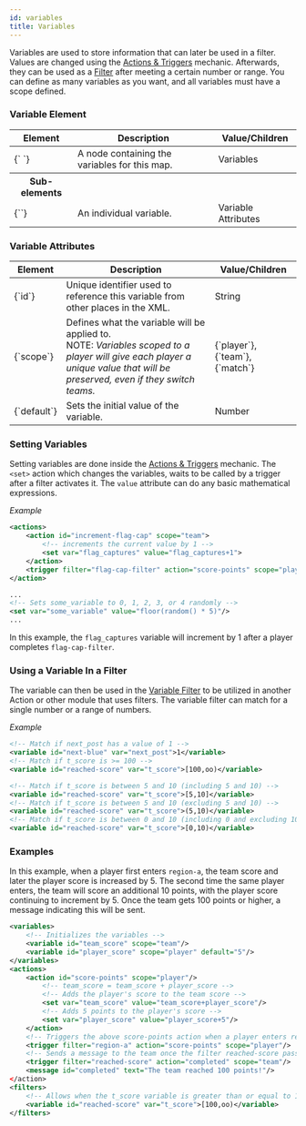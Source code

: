 ```yaml
---
id: variables
title: Variables
---
```


Variables are used to store information that can later be used in a filter.
Values are changed using the [Actions & Triggers](/docs/modules/mechanics/actions-triggers) mechanic.
Afterwards, they can be used as a [Filter](/docs/modules/mechanics/filters#variable-filter) after meeting a certain number or range.
You can define as many variables as you want, and all variables must have a scope defined.

### Variable Element

<div className="table-container">
  <table>
    <thead>
      <tr>
        <th>Element</th>
        <th>Description</th>
        <th>Value/Children</th>
      </tr>
    </thead>
    <tbody>
      <tr>
        <td>
          <label>{`<variables> </variables>`}</label>
        </td>
        <td>A node containing the variables for this map.</td>
        <td>
          <span className="badge badge--secondary">Variables</span>
        </td>
      </tr>
      <tr>
        <th>Sub-elements</th>
        <th />
        <th />
      </tr>
      <tr>
        <td>
          <label>{`<variable/>`}</label>
        </td>
        <td>An individual variable.</td>
        <td>
          <span className="badge badge--secondary">Variable Attributes</span>
        </td>
      </tr>
    </tbody>
  </table>
</div>

### Variable Attributes

<div className="table-container">
  <table>
    <thead>
      <tr>
        <th>Element</th>
        <th>Description</th>
        <th>Value/Children</th>
      </tr>
    </thead>
    <tbody>
      <tr>
        <td>
          <label>{`id`}</label>
        </td>
        <td>Unique identifier used to reference this variable from other places in the XML.</td>
        <td>
          <span className="badge badge--primary">String</span>
        </td>
      </tr>
      <tr>
        <td>
          <label>{`scope`}</label>
        </td>
        <td>
          Defines what the variable will be applied to.
          <br />
          <span className="badge badge--primary">NOTE:</span>
          <em>Variables scoped to a player will give each player 
          a unique value that will be preserved, even if they switch teams.</em>
        </td>
        <td>
          <label>{`player`}</label>, <label>{`team`}</label>, <label>{`match`}</label>
        </td>
      </tr>
      <tr>
        <td>
          <label>{`default`}</label>
        </td>
        <td>Sets the initial value of the variable.</td>
        <td>
          <span className="badge badge--primary">Number</span>
        </td>
      </tr>
    </tbody>
  </table>
</div>

### Setting Variables

Setting variables are done inside the [Actions & Triggers](/docs/modules/mechanics/actions-triggers) mechanic.
The `<set>` action which changes the variables, waits to be called by a trigger after a filter activates it.
The `value` attribute can do any basic mathematical expressions.

_Example_

```xml
<actions>
    <action id="increment-flag-cap" scope="team">
        <!-- increments the current value by 1 -->
        <set var="flag_captures" value="flag_captures+1">
    </action>
    <trigger filter="flag-cap-filter" action="score-points" scope="player"/>
</action>

...
<!-- Sets some_variable to 0, 1, 2, 3, or 4 randomly -->
<set var="some_variable" value="floor(random() * 5)"/>
...
```

In this example, the `flag_captures` variable will increment by 1 after a player completes `flag-cap-filter`.

### Using a Variable In a Filter

The variable can then be used in the [Variable Filter](/docs/modules/mechanics/filters#variable-filter)
to be utilized in another Action or other module that uses filters.
The variable filter can match for a single number or a range of numbers.

_Example_

```xml
<!-- Match if next_post has a value of 1 -->
<variable id="next-blue" var="next_post">1</variable>
<!-- Match if t_score is >= 100 -->
<variable id="reached-score" var="t_score">[100,oo)</variable>

<!-- Match if t_score is between 5 and 10 (including 5 and 10) -->
<variable id="reached-score" var="t_score">[5,10]</variable>
<!-- Match if t_score is between 5 and 10 (excluding 5 and 10) -->
<variable id="reached-score" var="t_score">(5,10)</variable>
<!-- Match if t_score is between 0 and 10 (including 0 and excluding 10) -->
<variable id="reached-score" var="t_score">[0,10)</variable>
```

### Examples

In this example, when a player first enters `region-a`, the team score and later the player score is
increased by 5. The second time the same player enters, the team will score an additional 10 points,
with the player score continuing to increment by 5. Once the team gets 100 points or higher, a message indicating this will be sent.

```xml
<variables>
    <!-- Initializes the variables -->
    <variable id="team_score" scope="team"/>
    <variable id="player_score" scope="player" default="5"/>
</variables>
<actions>
    <action id="score-points" scope="player"/>
        <!-- team_score = team_score + player_score -->
        <!-- Adds the player's score to the team score -->
        <set var="team_score" value="team_score+player_score"/>
        <!-- Adds 5 points to the player's score -->
        <set var="player_score" value="player_score+5"/>
    </action>
    <!-- Triggers the above score-points action when a player enters region-a -->
    <trigger filter="region-a" action="score-points" scope="player"/>
    <!-- Sends a message to the team once the filter reached-score passes Allow -->
    <trigger filter="reached-score" action="completed" scope="team"/>
    <message id="completed" text="The team reached 100 points!"/>
</action>
<filters>
    <!-- Allows when the t_score variable is greater than or equal to 100 -->
    <variable id="reached-score" var="t_score">[100,oo)</variable>
</filters>
```
